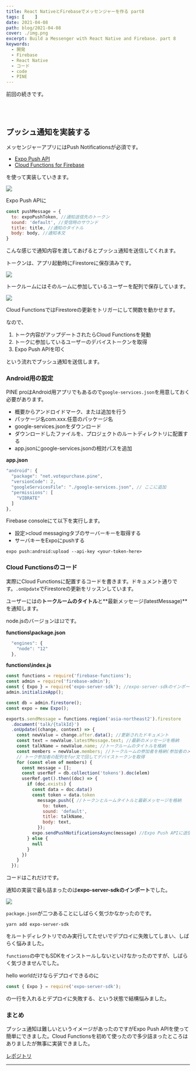 ```yaml
---
title: React NativeとFirebaseでメッセンジャーを作る part8
tags: [    ]
date: 2021-04-08
path: blog/2021-04-08
cover: ./img.png
excerpt: Build a Messenger with React Native and Firebase. part 8
keywords:
  - 開発
  - Firebase
  - React Native
  - コード
  - code
  - PINE
---
```


<Link to="/blog/2021-04-07">前回</Link>の続きです。

<br/><br/>

## プッシュ通知を実装する

メッセンジャーアプリにはPush Notificationsが必須です。

- [Expo Push API](https://docs.expo.io/push-notifications/overview/)
- [Cloud Functions for Firebase](https://firebase.google.com/docs/functions?hl=ja)

を使って実装していきます。

![](./img1.jpg)

Expo Push APIに

```javascript
const pushMessage = {
  to: expoPushToken, //通知送信先のトークン
  sound: 'default', //受信時のサウンド
  title: title, //通知のタイトル
  body: body, //通知本文
}
```

こんな感じで通知内容を渡してあげるとプッシュ通知を送信してくれます。

トークンは、アプリ起動時にFirestoreに保存済みです。

![](./img2.png)

トークルームにはそのルームに参加しているユーザーを配列で保存しています。

![](./img3.png)

Cloud FunctionsではFirestoreの更新をトリガーにして関数を動かせます。

なので、

1. トーク内容がアップデートされたらCloud Functionsを発動
1. トークに参加しているユーザーのデバイストークンを取得
1. Expo Push APIを叩く

という流れでプッシュ通知を送信します。

### Android用の設定

PINE proはAndroid用アプリでもあるので`google-services.json`を用意しておく必要があります。

- 概要からアンドロイドマーク、または追加を行う
- パッケージ名com.xxx.任意のパッケージ名
- google-services.jsonをダウンロード
- ダウンロードしたファイルを、プロジェクトのルートディレクトリに配置する
- app.jsonにgoogle-services.jsonの相対パスを追加

**app.json**

```javascript
"android": {
  "package": "net.votepurchase.pine",
  "versionCode": 2,
  "googleServicesFile": "./google-services.json", // ここに追加
  "permissions": [
    "VIBRATE"
  ]
},
```

Firebase consoleにて以下を実行します。

- 設定>cloud messagingタブのサーバーキーを取得する
- サーバキーをExpoにpushする

```shell
expo push:android:upload --api-key <your-token-here>
```

### Cloud Functionsのコード

実際にCloud Functionsに配置するコードを書きます。ドキュメント通りです。`.onUpdate`でFirestoreの更新をリッスンしています。

ユーザーにはの**トークルームのタイトル**と**最新メッセージ(latestMessage)**を通知します。

node.jsのバージョンは`12`です。

**functions\package.json**

```javascript
  "engines": {
    "node": "12"
  },
```

**functions\index.js**

```javascript
const functions = require('firebase-functions');
const admin = require('firebase-admin');
const { Expo } = require('expo-server-sdk'); //expo-server-sdkのインポート
admin.initializeApp();

const db = admin.firestore();
const expo = new Expo();

exports.sendMessage = functions.region('asia-northeast2').firestore
  .document('talk/{talkId}')
  .onUpdate((change, context) => {
    const newValue = change.after.data(); //更新されたドキュメント
    const text = newValue.latestMessage.text; //最新のメッセージを格納
    const talkName = newValue.name; //トークルームのタイトルを格納
    const members = newValue.members; //トークルームの参加者を格納(参加者のメールアドレスが列挙された一次元の配列)
    // トーク参加者の配列をfor文で回してデバイストークンを取得
    for (const elem of members) {
      const message = [];
      const userRef = db.collection('tokens').doc(elem)
      userRef.get().then((doc) => {
        if (doc.exists) {
          const data = doc.data()
          const token = data.token
            message.push({ //トークンとルームタイトルと最新メッセージを格納
              to: token,
              sound: 'default',
              title: talkName,
              body: text,
            });
          expo.sendPushNotificationsAsync(message) //Expo Push APIに送信
        } else {
          null
        }
      })
    }
  });
```

コードはこれだけです。

通知の実装で最も詰まったのは**expo-server-sdkのインポート**でした。

![](./img4.png)

`package.json`が二つあることにしばらく気づかなかったのです。

```shell
yarn add expo-server-sdk
```

をルートディレクトリでのみ実行してたせいでデプロイに失敗してしまい、しばらく悩みました。

`functions`の中でもSDKをインストールしないといけなかったのですが、しばらく気づきませんでした。

hello worldだけならデプロイできるのに

```javascript
const { Expo } = require('expo-server-sdk');
```

の一行を入れるとデプロイに失敗する、という状態で結構悩みました。

### まとめ

プッシュ通知は難しいというイメージがあったのですがExpo Push APIを使って簡単にできました。Cloud Functionsを初めて使ったので多少詰まったところはありましたが無事に実装できました。

[レポジトリ](https://github.com/kiyohken2000/pinefunction)

---